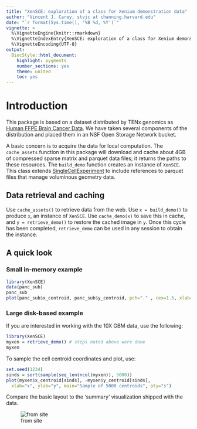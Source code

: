 ```yaml
---
title: "XenSCE: exploration of a class for Xenium demonstration data"
author: "Vincent J. Carey, stvjc at channing.harvard.edu"
date: "`r format(Sys.time(), '%B %d, %Y')`"
vignette: >
  %\VignetteEngine{knitr::rmarkdown}
  %\VignetteIndexEntry{XenSCE: exploration of a class for Xenium demonstration data}
  %\VignetteEncoding{UTF-8}
output:
  BiocStyle::html_document:
    highlight: pygments
    number_sections: yes
    theme: united
    toc: yes
---
```


# Introduction

This package is based on a dataset distributed by TENx genomics
as [Human FFPE Brain Cancer Data](https://www.10xgenomics.com/datasets/ffpe-human-brain-cancer-data-with-human-immuno-oncology-profiling-panel-and-custom-add-on-1-standard).  We have taken several components of the distribution
and placed them in an NSF Open Storage Network bucket.

A basic concern is to acquire the data for local computation.
The `cache_assets` function in this package will download
and cache about 4GB of compressed sparse matrix and parquet
data files; it returns the paths to these
resources.  The `build_demo` function creates an instance
of `XenSCE`.  This class extends [SingleCellExperiment](https://bioconductor.org/packages/SingleCellExperiment) to include references to parquet
files that manage voluminous geometry data.

## Data retrieval and caching

Use `cache_assets()` to retrieve data from the web.  Use
`x = build_demo()` to produce `x`, an instance of `XenSCE`.
Use `cache_demo(x)` to save this in cache, and
`y = retrieve_demo()` to restore the cached image
in `y`.  Once this cycle has been completed, `retrieve_demo`
can be used in any session to obtain the instance.

## A quick look

### Small in-memory example

```r
library(XenSCE)
data(panc_sub)
panc_sub
plot(panc_sub$x_centroid, panc_sub$y_centroid, pch="." , cex=1.5, xlab="x", ylab="y", main="cell centroids")
```

### Large disk-based example
If you are interested in working with the 10X GBM data, use the following:
```r
library(XenSCE)
myxen = retrieve_demo() # steps noted above were done
myxen
```

To sample the cell centroid coordinates and plot, use:

```r
set.seed(1234)
sinds = sort(sample(seq_len(ncol(myxen)), 5000))
plot(myxen$x_centroid[sinds], -myxen$y_centroid[sinds],
  xlab="x", ylab="y", main="Sample of 5000 centroids", pty="s")
```

Compare the basic layout to the 'summary' visualization
shipped with the data.

![from site](qcimg.png)
